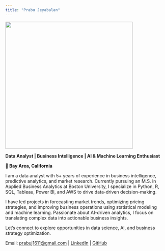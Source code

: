 ```yaml
---
title: "Prabu Jeyabalan"
---
```

![](./image/my_image.jpg){height="400px" fig-align="center"}

**Data Analyst | Business Intelligence | AI & Machine Learning Enthusiast**

**📍 Bay Area, California**

I am a data analyst with 5+ years of experience in business intelligence, predictive analytics, and market research. Currently pursuing an M.S. in Applied Business Analytics at Boston University, I specialize in Python, R, SQL, Tableau, Power BI, and AWS to drive data-driven decision-making.

I have led projects in forecasting market trends, optimizing pricing strategies, and improving business operations using statistical modeling and machine learning. Passionate about AI-driven analytics, I focus on translating complex data into actionable business insights.

Let’s connect to explore opportunities in data science, AI, and business strategy optimization.

Email: [prabuj1611@gmail.com](mailto:prabuj1611@gmail.com) | [LinkedIn](https://www.linkedin.com/in/prabu-jeyabalan/) | [GitHub](https://github.com/prabuj1611)
